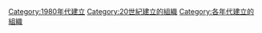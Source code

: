 {{Commonscat|Organizations established in the 1980s}}

[[Category:1980年代建立|Category:1980年代建立]]
[[Category:20世紀建立的組織|Category:20世紀建立的組織]]
[[Category:各年代建立的組織|Category:各年代建立的組織]]